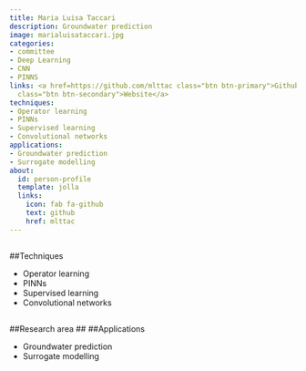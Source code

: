```yaml
---
title: Maria Luisa Taccari
description: Groundwater prediction
image: marialuisataccari.jpg
categories:
- committee
- Deep Learning
- CNN
- PINNS
links: <a href=https://github.com/mlttac class="btn btn-primary">Github</a><a href=https://eps.leeds.ac.uk/civil-engineering/pgr/8539/maria-luisa
  class="btn btn-secondary">Website</a>
techniques:
- Operator learning
- PINNs
- Supervised learning
- Convolutional networks
applications:
- Groundwater prediction
- Surrogate modelling
about:
  id: person-profile
  template: jolla
  links:
    icon: fab fa-github
    text: github
    href: mlttac
---
```

   
:::{#person-profile}
:::
   
##
##Techniques
   
- Operator learning
- PINNs
- Supervised learning
- Convolutional networks
   
##
##Research area
##
##Applications
   
- Groundwater prediction
- Surrogate modelling

